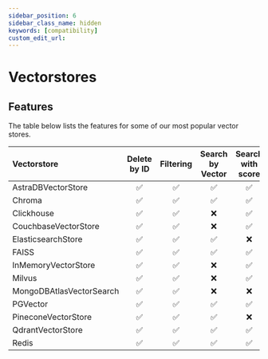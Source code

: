 ```yaml
---
sidebar_position: 6
sidebar_class_name: hidden
keywords: [compatibility]
custom_edit_url:
---
```


# Vectorstores

## Features 

The table below lists the features for some of our most popular vector stores.

Vectorstore|Delete by ID|Filtering|Search by Vector|Search with score|Async|Passes Standard Tests|Multi Tenancy|Local/Cloud|IDs in add Documents
:-|:-:|:-:|:-:|:-:|:-:|:-:|:-:|:-:|:-:
AstraDBVectorStore|✅|✅|✅|✅|✅|❌|❌|❌|Local|✅
Chroma|✅|✅|✅|✅|✅|❌|❌|❌|Local|✅
Clickhouse|✅|✅|❌|✅|❌|❌|❌|❌|Local|✅
CouchbaseVectorStore|✅|✅|❌|✅|✅|❌|❌|❌|Local|✅
ElasticsearchStore|✅|✅|✅|❌|✅|❌|❌|❌|Local|✅
FAISS|✅|✅|✅|✅|✅|❌|❌|❌|Local|✅
InMemoryVectorStore|✅|✅|❌|✅|✅|❌|❌|❌|Local|✅
Milvus|✅|✅|❌|✅|✅|❌|❌|❌|Local|✅
MongoDBAtlasVectorSearch|✅|✅|❌|❌|✅|❌|❌|❌|Local|✅
PGVector|✅|✅|✅|✅|✅|❌|❌|❌|Local|✅
PineconeVectorStore|✅|✅|✅|❌|✅|❌|❌|❌|Local|✅
QdrantVectorStore|✅|✅|✅|✅|✅|❌|❌|❌|Local|✅
Redis|✅|✅|✅|✅|✅|❌|❌|❌|Local|✅


